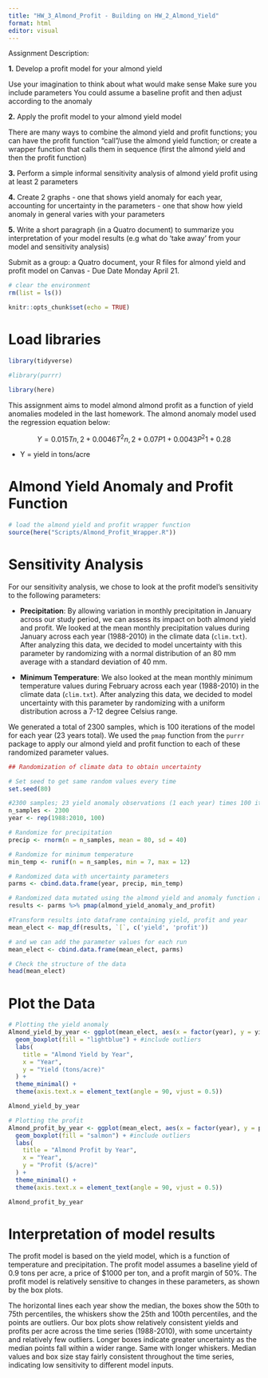 ```yaml
---
title: "HW_3_Almond_Profit - Building on HW_2_Almond_Yield"
format: html
editor: visual
---
```


Assignment Description:

**1.**  Develop a profit model for your almond yield

Use your imagination to think about what would make sense Make sure you include parameters You could assume a baseline profit and then adjust according to the anomaly

**2.**  Apply the profit model to your almond yield model

There are many ways to combine the almond yield and profit functions; you can have the profit function "call"/use the almond yield function; or create a wrapper function that calls them in sequence (first the almond yield and then the profit function) 

**3.** Perform a simple informal sensitivity analysis of almond yield profit using at least 2 parameters

**4.**  Create 2 graphs
    -   one that shows yield anomaly for each year, accounting for uncertainty in the parameters
    -   one that show how yield anomaly in general varies with your parameters

**5.**  Write a short paragraph (in a Quatro document) to summarize you interpretation of your model results (e.g what do 'take away' from your model and sensitivity analysis)

Submit as a group: a Quatro document, your R files for almond yield and profit model on Canvas - Due Date Monday April 21.

```r
# clear the environment
rm(list = ls())
```


```r
knitr::opts_chunk$set(echo = TRUE)
```

# Load libraries

```r
library(tidyverse)

#library(purrr)

library(here)

```

This assignment aims to model almond almond profit as a function of yield anomalies modeled in the last homework. The almond anomaly model used the regression equation below: 

$$
Y = 0.015T{n,2} + 0.0046T^2{n,2} + 0.07P{1} + 0.0043P^2{1} + 0.28
$$ 

- Y = yield in tons/acre

# Almond Yield Anomaly and Profit Function

```r
# load the almond yield and profit wrapper function
source(here("Scripts/Almond_Profit_Wrapper.R"))
```

# Sensitivity Analysis

For our sensitivity analysis, we chose to look at the profit model's sensitivity to the following parameters:

- **Precipitation**: By allowing variation in monthly precipitation in January across our study period, we can assess its impact on both almond yield and profit. We looked at the mean monthly precipitation values during January across each year (1988-2010) in the climate data (`clim.txt`). After analyzing this data, we decided to model uncertainty with this parameter by randomizing with a normal distribution of an 80 mm average with a standard deviation of 40 mm. 

- **Minimum Temperature**: We also looked at the mean monthly minimum temperature values during February across each year (1988-2010) in the climate data (`clim.txt`). After analyzing this data, we decided to model uncertainty with this parameter by randomizing with a uniform distribution across a 7-12 degree Celsius range. 

We generated a total of 2300 samples, which is 100 iterations of the model for each year (23 years total). We used the `pmap` function from the `purrr` package to apply our almond yield and profit function to each of these randomized parameter values. 

```r
## Randomization of climate data to obtain uncertainty

# Set seed to get same random values every time
set.seed(80)

#2300 samples; 23 yield anomaly observations (1 each year) times 100 iterations
n_samples <- 2300
year <- rep(1988:2010, 100)

# Randomize for precipitation
precip <- rnorm(n = n_samples, mean = 80, sd = 40)

# Randomize for minimum temperature
min_temp <- runif(n = n_samples, min = 7, max = 12)

# Randomized data with uncertainty parameters
parms <- cbind.data.frame(year, precip, min_temp)

# Randomized data mutated using the almond yield and anomaly function and pmap
results <- parms %>% pmap(almond_yield_anomaly_and_profit)

#Transform results into dataframe containing yield, profit and year
mean_elect <- map_df(results, `[`, c('yield', 'profit'))

# and we can add the parameter values for each run
mean_elect <- cbind.data.frame(mean_elect, parms)

# Check the structure of the data
head(mean_elect)
```

# Plot the Data

```r
# Plotting the yield anomaly
Almond_yield_by_year <- ggplot(mean_elect, aes(x = factor(year), y = yield)) +
  geom_boxplot(fill = "lightblue") + #include outliers
  labs(
    title = "Almond Yield by Year",
    x = "Year",
    y = "Yield (tons/acre)"
  ) +
  theme_minimal() +
  theme(axis.text.x = element_text(angle = 90, vjust = 0.5))

Almond_yield_by_year
```

```r
# Plotting the profit
Almond_profit_by_year <- ggplot(mean_elect, aes(x = factor(year), y = profit)) +
  geom_boxplot(fill = "salmon") + #include outliers
  labs(
    title = "Almond Profit by Year",
    x = "Year",
    y = "Profit ($/acre)"
  ) +
  theme_minimal() +
  theme(axis.text.x = element_text(angle = 90, vjust = 0.5))

Almond_profit_by_year
```

# Interpretation of model results

The profit model is based on the yield model, which is a function of temperature and precipitation. The profit model assumes a baseline yield of 0.9 tons per acre, a price of $1000 per ton, and a profit margin of 50%. The profit model is relatively sensitive to changes in these parameters, as shown by the box plots. 

The horizontal lines each year show the median, the boxes show the 50th to 75th percentiles, the whiskers show the 25th and 100th percentiles, and the points are outliers. Our box plots show relatively consistent yields and profits per acre across the time series (1988-2010), with some uncertainty and relatively few outliers. Longer boxes indicate greater uncertainty as the median points fall within a wider range. Same with longer whiskers. Median values and box size stay fairly consistent throughout the time series, indicating low sensitivity to different model inputs.






